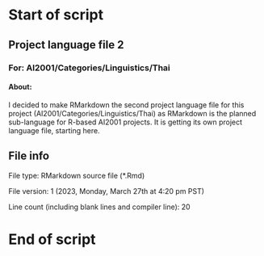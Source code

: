 # Start of script

## Project language file 2

### For: AI2001/Categories/Linguistics/Thai

#### About:

I decided to make RMarkdown the second project language file for this project (AI2001/Categories/Linguistics/Thai) as RMarkdown is the planned sub-language for R-based AI2001 projects. It is getting its own project language file, starting here.

## File info

File type: RMarkdown source file (*.Rmd)

File version: 1 (2023, Monday, March 27th at 4:20 pm PST)

Line count (including blank lines and compiler line): 20

# End of script
